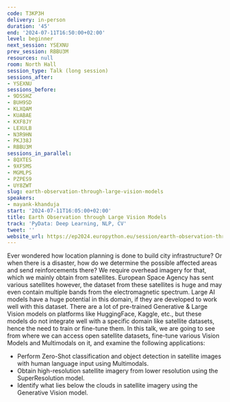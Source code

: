 ```yaml
---
code: T3KP3H
delivery: in-person
duration: '45'
end: '2024-07-11T16:50:00+02:00'
level: beginner
next_session: YSEXNU
prev_session: RBBU3M
resources: null
room: North Hall
session_type: Talk (long session)
sessions_after:
- YSEXNU
sessions_before:
- 9DSSHZ
- BUH9SD
- KLXQAM
- KUABAE
- KXF8JY
- LEXULB
- N3R9HN
- PKJ38J
- RBBU3M
sessions_in_parallel:
- 8QXTES
- 9XFSMS
- MGMLPS
- PZPES9
- UY8ZWT
slug: earth-observation-through-large-vision-models
speakers:
- mayank-khanduja
start: '2024-07-11T16:05:00+02:00'
title: Earth Observation through Large Vision Models
track: 'PyData: Deep Learning, NLP, CV'
tweet: ''
website_url: https://ep2024.europython.eu/session/earth-observation-through-large-vision-models
---
```


Ever wondered how location planning is done to build city infrastructure? Or when there is a disaster, how do we determine the possible affected areas and send reinforcements there? We require overhead imagery for that, which we mainly obtain from satellites.
European Space Agency has sent various satellites however, the dataset from these satellites is huge and may even contain multiple bands from the electromagnetic spectrum. Large AI models have a huge potential in this domain, if they are developed to work well with this dataset.
There are a lot of pre-trained Generative & Large Vision models on platforms like HuggingFace, Kaggle, etc., but these models do not integrate well with a specific domain like satellite datasets, hence the need to train or fine-tune them. In this talk, we are going to see from where we can access open satellite datasets, fine-tune various Vision Models and Multimodals on it, and examine the following applications:

- Perform Zero-Shot classification and object detection in satellite images with human language input using Multimodals.
- Obtain high-resolution satellite imagery from lower resolution using the SuperResolution model.
- Identify what lies below the clouds in satellite imagery using the Generative Vision model.
